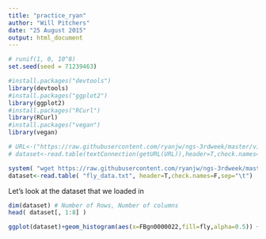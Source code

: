 ```yaml
---
title: "practice_ryan"
author: "Will Pitchers"
date: "25 August 2015"
output: html_document
---
```


```r
# runif(1, 0, 10^8)
set.seed(seed = 71239463)
```

```r
#install.packages("devtools")
library(devtools)
#install.packages("ggplot2")
library(ggplot2)
#install.packages("RCurl")
library(RCurl)
#install.packages("vegan")
library(vegan)
```

```r
# URL<-("https://raw.githubusercontent.com/ryanjw/ngs-3rdweek/master/visualizations/datasets/fly_data.txt")
# dataset<-read.table(textConnection(getURL(URL)),header=T,check.names=F,sep="\t")

system( "wget https://raw.githubusercontent.com/ryanjw/ngs-3rdweek/master/visualizations/datasets/fly_data.txt")
dataset<-read.table( "fly_data.txt", header=T,check.names=F,sep="\t")
```

Let’s look at the dataset that we loaded in

```r
dim(dataset) # Number of Rows, Number of columns 
head( dataset[, 1:8] )
```

```r
ggplot(dataset)+geom_histogram(aes(x=FBgn0000022,fill=fly,alpha=0.5)) + ggtitle("FBgn0000022 Transcript")# Plot a histogram of the distribution of the number of transcripts for the "FBgn0000022" transcript.
```

